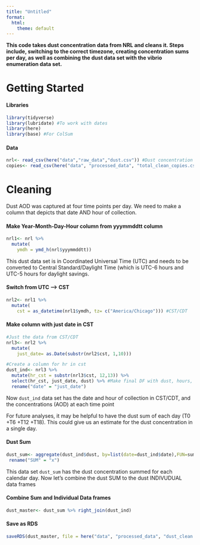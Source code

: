 ```yaml
---
title: "Untitled"
format:
  html:
    theme: default
---
```


**This code takes dust concentration data from NRL and cleans it. Steps include, switching to the correct timezone, creating concentration sums per day, as well as combining the dust data set with the vibrio enumeration data set.**

# Getting Started

#### Libraries 

```r
library(tidyverse)
library(lubridate) #To work with dates 
library(here)
library(base) #For ColSum
```

#### Data

```r
nrl<- read_csv(here("data","raw_data","dust.csv")) #Dust concentration data set
copies<- read_csv(here("data", "processed_data", "total_clean_copies.csv")) #Vibrio counts data set from qPCR

```

# Cleaning

Dust AOD was captured at four time points per day. We need to make a column that depicts that date AND hour of collection.

#### Make Year-Month-Day-Hour column from yyymmddtt column

```r
nrl1<- nrl %>% 
  mutate(
    ymdh = ymd_h(nrl$yyymmddtt))
```

This dust data set is in Coordinated Universal Time (UTC) and needs to be converted to Central Standard/Daylight Time (which is UTC-6 hours and UTC-5 hours for daylight savings.

#### Switch from UTC --> CST

```r
nrl2<- nrl1 %>%
  mutate(
    cst = as_datetime(nrl1$ymdh, tz= c("America/Chicago"))) #CST/CDT
```

#### Make column with just date in CST

```r
#Just the data from CST/CDT
nrl3<- nrl2 %>%
  mutate(
    just_date= as.Date(substr(nrl2$cst, 1,10)))

#Create a column for hr in cst
dust_ind<- nrl3 %>%
  mutate(hr_cst = substr(nrl3$cst, 12,13)) %>%
  select(hr_cst, just_date, dust) %>% #Make final DF with dust, hours, and time in CST
  rename("date" = "just_date")
```

Now `dust_ind` data set has the date and hour of collection in CST/CDT, and the concentrations (AOD) at each time point\

For future analyses, it may be helpful to have the dust sum of each day (T0 +T6 +T12 +T18). This could give us an estimate for the dust concentration in a single day.

#### Dust Sum 

```r
dust_sum<- aggregate(dust_ind$dust, by=list(date=dust_ind$date),FUN=sum) %>% #could also use groupby
 rename("SUM" = "x")
```

This data set `dust_sum` has the dust concentration summed for each calendar day. Now let's combine the dust SUM to the dust INDIVUDUAL data frames\

#### Combine Sum and Individual Data frames

```r
dust_master<- dust_sum %>% right_join(dust_ind)
```

#### Save as RDS

```r
saveRDS(dust_master, file = here("data", "processed_data", "dust_clean.rds")) #Dust with Cst Time and Hours

```
